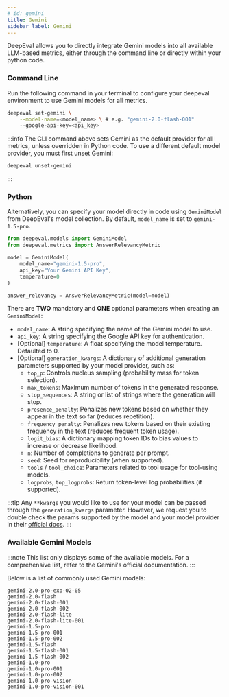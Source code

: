 ```yaml
---
# id: gemini
title: Gemini
sidebar_label: Gemini
---
```


DeepEval allows you to directly integrate Gemini models into all available LLM-based metrics, either through the command line or directly within your python code.

### Command Line

Run the following command in your terminal to configure your deepeval environment to use Gemini models for all metrics.

```bash
deepeval set-gemini \
    --model-name=<model_name> \ # e.g. "gemini-2.0-flash-001"
    --google-api-key=<api_key>
```

:::info
The CLI command above sets Gemini as the default provider for all metrics, unless overridden in Python code. To use a different default model provider, you must first unset Gemini:

```bash
deepeval unset-gemini
```

:::

### Python

Alternatively, you can specify your model directly in code using `GeminiModel` from DeepEval's model collection. By default, `model_name` is set to `gemini-1.5-pro`.

```python
from deepeval.models import GeminiModel
from deepeval.metrics import AnswerRelevancyMetric

model = GeminiModel(
    model_name="gemini-1.5-pro",
    api_key="Your Gemini API Key",
    temperature=0
)

answer_relevancy = AnswerRelevancyMetric(model=model)
```

There are **TWO** mandatory and **ONE** optional parameters when creating an `GeminiModel`:

- `model_name`: A string specifying the name of the Gemini model to use.
- `api_key`: A string specifying the Google API key for authentication.
- [Optional] `temperature`: A float specifying the model temperature. Defaulted to 0.
- [Optional] `generation_kwargs`: A dictionary of additional generation parameters supported by your model provider, such as:
    - `top_p`: Controls nucleus sampling (probability mass for token selection).
    - `max_tokens`: Maximum number of tokens in the generated response.
    - `stop_sequences`: A string or list of strings where the generation will stop.
    - `presence_penalty`: Penalizes new tokens based on whether they appear in the text so far (reduces repetition).
    - `frequency_penalty`: Penalizes new tokens based on their existing frequency in the text (reduces frequent token usage).
    - `logit_bias`: A dictionary mapping token IDs to bias values to increase or decrease likelihood.
    - `n`: Number of completions to generate per prompt.
    - `seed`: Seed for reproducibility (when supported).
    - `tools` / `tool_choice`: Parameters related to tool usage for tool-using models.
    - `logprobs`, `top_logprobs`: Return token-level log probabilities (if supported).

:::tip
Any `**kwargs` you would like to use for your model can be passed through the `generation_kwargs` parameter. However, we request you to double check the params supported by the model and your model provider in their [official docs](https://ai.google.dev/api/generate-content#generationconfig).
:::

### Available Gemini Models

:::note
This list only displays some of the available models. For a comprehensive list, refer to the Gemini's official documentation.
:::

Below is a list of commonly used Gemini models:

`gemini-2.0-pro-exp-02-05`  
`gemini-2.0-flash`  
`gemini-2.0-flash-001`  
`gemini-2.0-flash-002`  
`gemini-2.0-flash-lite`  
`gemini-2.0-flash-lite-001`  
`gemini-1.5-pro`  
`gemini-1.5-pro-001`  
`gemini-1.5-pro-002`  
`gemini-1.5-flash`  
`gemini-1.5-flash-001`  
`gemini-1.5-flash-002`  
`gemini-1.0-pro`  
`gemini-1.0-pro-001`  
`gemini-1.0-pro-002`  
`gemini-1.0-pro-vision`  
`gemini-1.0-pro-vision-001`
